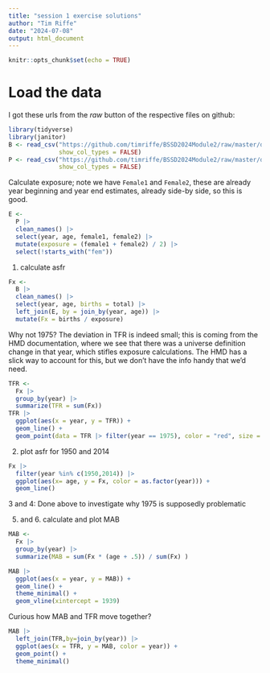 ```yaml
---
title: "session 1 exercise solutions"
author: "Tim Riffe"
date: "2024-07-08"
output: html_document
---
```


```r
knitr::opts_chunk$set(echo = TRUE)
```

# Load the data

I got these urls from the _raw_ button of the respective files on github:

```r
library(tidyverse)
library(janitor)
B <- read_csv("https://github.com/timriffe/BSSD2024Module2/raw/master/data/ES_B.csv.gz",
              show_col_types = FALSE)
P <- read_csv("https://github.com/timriffe/BSSD2024Module2/raw/master/data/ES_P.csv.gz",
              show_col_types = FALSE)
```

Calculate exposure; note we have `Female1` and `Female2`, these are already year beginning and year end estimates, already side-by side, so this is good. 
```r
E <-
  P |> 
  clean_names() |> 
  select(year, age, female1, female2) |> 
  mutate(exposure = (female1 + female2) / 2) |> 
  select(!starts_with("fem"))
```

1. calculate asfr
```r
Fx <- 
  B |> 
  clean_names() |> 
  select(year, age, births = total) |> 
  left_join(E, by = join_by(year, age)) |> 
  mutate(Fx = births / exposure)
```

Why not 1975? The deviation in TFR is indeed small; this is coming from the HMD documentation, where we see that there was a universe definition change in that year, which stifles exposure calculations. The HMD has a slick way to account for this, but we don't have the info handy that we'd need.

```r
TFR <- 
  Fx |> 
  group_by(year) |> 
  summarize(TFR = sum(Fx)) 
TFR |> 
  ggplot(aes(x = year, y = TFR)) +
  geom_line() +
  geom_point(data = TFR |> filter(year == 1975), color = "red", size = 2)
```

2. plot asfr for 1950 and 2014

```r
Fx |> 
  filter(year %in% c(1950,2014)) |> 
  ggplot(aes(x= age, y = Fx, color = as.factor(year))) +
  geom_line()
```

3 and 4: Done above to investigate why 1975 is supposedly problematic

5. and 6. calculate and plot MAB

```r
MAB <-
  Fx |> 
  group_by(year) |> 
  summarize(MAB = sum(Fx * (age + .5)) / sum(Fx) )

MAB |> 
  ggplot(aes(x = year, y = MAB)) +
  geom_line() +
  theme_minimal() +
  geom_vline(xintercept = 1939)
```

Curious how MAB and TFR move together?

```r
MAB |> 
  left_join(TFR,by=join_by(year)) |> 
  ggplot(aes(x = TFR, y = MAB, color = year)) +
  geom_point() +
  theme_minimal()
```

